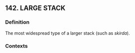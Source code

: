 ## 142. LARGE STACK
### Definition
The most widespread type of a larger stack (such as <i>skirda</i>).

### Contexts


